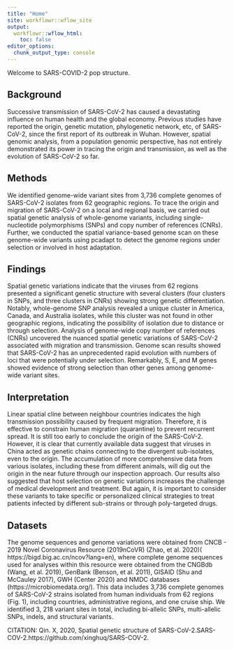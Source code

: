 ---
title: "Home"
site: workflowr::wflow_site
output:
  workflowr::wflow_html:
    toc: false
editor_options:
  chunk_output_type: console
---

Welcome to SARS-COVID-2 pop structure.

## Background
Successive transmission of SARS-CoV-2 has caused a devastating influence on human health and the global economy.  Previous studies have reported the origin, genetic mutation, phylogenetic network, etc, of SARS-CoV-2, since the first report of its outbreak in Wuhan. However, spatial genomic analysis, from a population genomic perspective, has not entirely demonstrated its power in tracing the origin and transmission, as well as the evolution of SARS-CoV-2 so far.

## Methods
We identified genome-wide variant sites from 3,736 complete genomes of SARS-CoV-2 isolates from 62 geographic regions. To trace the origin and migration of SARS-CoV-2 on a local and regional basis, we carried out spatial genetic analysis of whole-genome variants, including single-nucleotide polymorphisms (SNPs) and copy number of references (CNRs). Further, we conducted the spatial variance-based genome scan on these genome-wide variants using pcadapt to detect the genome regions under selection or involved in host adaptation. 

## Findings
Spatial genetic variations indicate that the viruses from 62 regions presented a significant genetic structure with several clusters (four clusters in SNPs, and three clusters in CNRs) showing strong genetic differentiation. Notably, whole-genome SNP analysis revealed a unique cluster in America, Canada, and Australia isolates, while this cluster was not found in other geographic regions, indicating the possibility of isolation due to distance or through selection. Analysis of genome-wide copy number of references (CNRs) uncovered the nuanced spatial genetic variations of SARS-CoV-2 associated with migration and transmission. Genome scan results showed that SARS-CoV-2 has an unprecedented rapid evolution with numbers of loci that were potentially under selection. Remarkably, S, E, and M genes showed evidence of strong selection than other genes among genome-wide variant sites.

## Interpretation
Linear spatial cline between neighbour countries indicates the high transmission possibility caused by frequent migration. Therefore, it is effective to constrain human migration (quarantine) to prevent recurrent spread. It is still too early to conclude the origin of the SARS-CoV-2. However, it is clear that currently available data suggest that viruses in China acted as genetic chains connecting to the divergent sub-isolates, even to the origin. The accumulation of more comprehensive data from various isolates, including these from different animals, will dig out the origin in the near future through our inspection approach. Our results also suggested that host selection on genetic variations increases the challenge of medical development and treatment. But again, it is important to consider these variants to take specific or personalized clinical strategies to treat patients infected by different sub-strains or through poly-targeted drugs.

## Datasets
The genome sequences and genome variations were obtained from CNCB - 2019 Novel Coronavirus Resource (2019nCoVR) (Zhao, et al. 2020)( https://bigd.big.ac.cn/ncov?lang=en), where complete genome sequences used for analyses within this resource were obtained from the CNGBdb (Wang, et al. 2019), GenBank (Benson, et al. 2011), GISAID (Shu and McCauley 2017), GWH (Center 2020) and NMDC databases (https://microbiomedata.org/).  This data includes 3,736 complete genomes of SARS-CoV-2 strains isolated from human individuals from 62 regions (Fig. 1), including countries, administrative regions, and one cruise ship. We identified 3, 218 variant sites in total, including bi-allelic SNPs, multi-allelic SNPs, indels, and structural variants.

CITATION: Qin. X, 2020, Spatial genetic structure of SARS-CoV-2.SARS-COV-2.https://github.com/xinghuq/SARS-COV-2.
